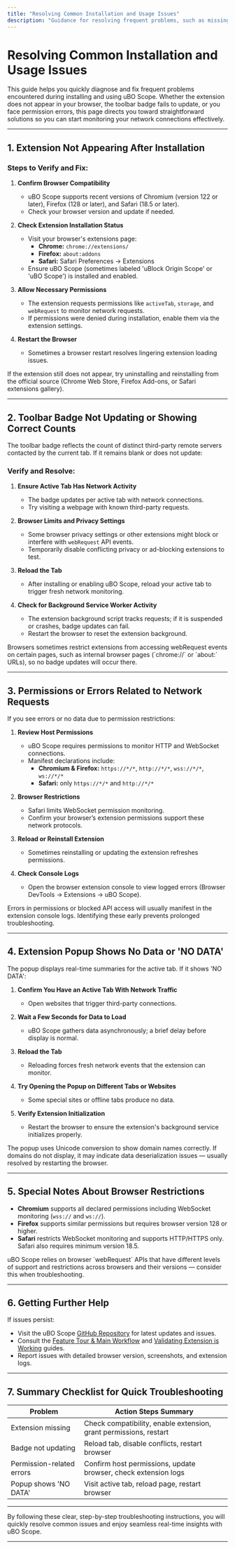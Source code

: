 ```yaml
---
title: "Resolving Common Installation and Usage Issues"
description: "Guidance for resolving frequent problems, such as missing browser support, permissions errors, extension not appearing, or badge not updating. Also highlights special notes about browser restrictions and how to get further help."
---
```


# Resolving Common Installation and Usage Issues

This guide helps you quickly diagnose and fix frequent problems encountered during installing and using uBO Scope. Whether the extension does not appear in your browser, the toolbar badge fails to update, or you face permission errors, this page directs you toward straightforward solutions so you can start monitoring your network connections effectively.

---

## 1. Extension Not Appearing After Installation

### Steps to Verify and Fix:

1. **Confirm Browser Compatibility**
   - uBO Scope supports recent versions of Chromium (version 122 or later), Firefox (128 or later), and Safari (18.5 or later).
   - Check your browser version and update if needed.

2. **Check Extension Installation Status**
   - Visit your browser's extensions page:
     - **Chrome:** `chrome://extensions/`
     - **Firefox:** `about:addons`
     - **Safari:** Safari Preferences → Extensions
   - Ensure uBO Scope (sometimes labeled 'uBlock Origin Scope' or 'uBO Scope') is installed and enabled.

3. **Allow Necessary Permissions**
   - The extension requests permissions like `activeTab`, `storage`, and `webRequest` to monitor network requests.
   - If permissions were denied during installation, enable them via the extension settings.

4. **Restart the Browser**
   - Sometimes a browser restart resolves lingering extension loading issues.

<Tip>
If the extension still does not appear, try uninstalling and reinstalling from the official source (Chrome Web Store, Firefox Add-ons, or Safari extensions gallery).
</Tip>

---

## 2. Toolbar Badge Not Updating or Showing Correct Counts

The toolbar badge reflects the count of distinct third-party remote servers contacted by the current tab. If it remains blank or does not update:

### Verify and Resolve:

1. **Ensure Active Tab Has Network Activity**
   - The badge updates per active tab with network connections.
   - Try visiting a webpage with known third-party requests.

2. **Browser Limits and Privacy Settings**
   - Some browser privacy settings or other extensions might block or interfere with `webRequest` API events.
   - Temporarily disable conflicting privacy or ad-blocking extensions to test.

3. **Reload the Tab**
   - After installing or enabling uBO Scope, reload your active tab to trigger fresh network monitoring.

4. **Check for Background Service Worker Activity**
   - The extension background script tracks requests; if it is suspended or crashes, badge updates can fail.
   - Restart the browser to reset the extension background.

<Warning>
Browsers sometimes restrict extensions from accessing webRequest events on certain pages, such as internal browser pages (`chrome://` or `about:` URLs), so no badge updates will occur there.
</Warning>

---

## 3. Permissions or Errors Related to Network Requests

If you see errors or no data due to permission restrictions:

1. **Review Host Permissions**
   - uBO Scope requires permissions to monitor HTTP and WebSocket connections.
   - Manifest declarations include:
     - **Chromium & Firefox:** `https://*/*`, `http://*/*`, `wss://*/*`, `ws://*/*`
     - **Safari:** only `https://*/*` and `http://*/*`

2. **Browser Restrictions**
   - Safari limits WebSocket permission monitoring.
   - Confirm your browser’s extension permissions support these network protocols.

3. **Reload or Reinstall Extension**
   - Sometimes reinstalling or updating the extension refreshes permissions.

4. **Check Console Logs**
   - Open the browser extension console to view logged errors (Browser DevTools → Extensions → uBO Scope).

<Note>
Errors in permissions or blocked API access will usually manifest in the extension console logs. Identifying these early prevents prolonged troubleshooting.
</Note>

---

## 4. Extension Popup Shows No Data or 'NO DATA'

The popup displays real-time summaries for the active tab. If it shows 'NO DATA':

1. **Confirm You Have an Active Tab With Network Traffic**
   - Open websites that trigger third-party connections.

2. **Wait a Few Seconds for Data to Load**
   - uBO Scope gathers data asynchronously; a brief delay before display is normal.

3. **Reload the Tab**
   - Reloading forces fresh network events that the extension can monitor.

4. **Try Opening the Popup on Different Tabs or Websites**
   - Some special sites or offline tabs produce no data.

5. **Verify Extension Initialization**
   - Restart the browser to ensure the extension's background service initializes properly.

<Tip>
The popup uses Unicode conversion to show domain names correctly. If domains do not display, it may indicate data deserialization issues — usually resolved by restarting the browser.
</Tip>

---

## 5. Special Notes About Browser Restrictions

- **Chromium** supports all declared permissions including WebSocket monitoring (`wss://` and `ws://`).
- **Firefox** supports similar permissions but requires browser version 128 or higher.
- **Safari** restricts WebSocket monitoring and supports HTTP/HTTPS only. Safari also requires minimum version 18.5.

<Warning>
uBO Scope relies on browser `webRequest` APIs that have different levels of support and restrictions across browsers and their versions — consider this when troubleshooting.
</Warning>

---

## 6. Getting Further Help

If issues persist:

- Visit the uBO Scope [GitHub Repository](https://github.com/gorhill/uBO-Scope) for latest updates and issues.
- Consult the [Feature Tour & Main Workflow](overview/features-quickstart/feature-tour) and [Validating Extension is Working](getting-started/initial-setup/quick-validation) guides.
- Report issues with detailed browser version, screenshots, and extension logs.

---

## 7. Summary Checklist for Quick Troubleshooting

| Problem                          | Action Steps Summary                                                  |
|---------------------------------|----------------------------------------------------------------------|
| Extension missing                | Check compatibility, enable extension, grant permissions, restart   |
| Badge not updating               | Reload tab, disable conflicts, restart browser                       |
| Permission-related errors       | Confirm host permissions, update browser, check extension logs      |
| Popup shows 'NO DATA'            | Visit active tab, reload page, restart browser                       |

---

By following these clear, step-by-step troubleshooting instructions, you will quickly resolve common issues and enjoy seamless real-time insights with uBO Scope.

---